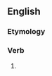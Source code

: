 ==English==

===Etymology===
{{suffix|en|restore|eth}}

===Verb===
{{head|en|verb form}}

# {{en-archaic third-person singular of|restore}}